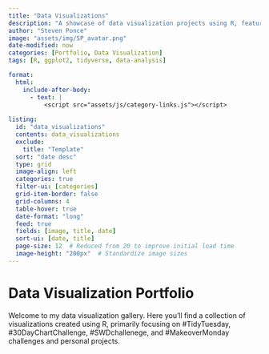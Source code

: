```yaml
---
title: "Data Visualizations"
description: "A showcase of data visualization projects using R, featuring TidyTuesday challenges and custom analytics visualizations"
author: "Steven Ponce"
image: "assets/img/SP_avatar.png"
date-modified: now
categories: [Portfolio, Data Visualization]
tags: [R, ggplot2, tidyverse, data-analysis]

format:
  html:
    include-after-body:
      - text: |
          <script src="assets/js/category-links.js"></script>
          
listing:
  id: "data_visualizations"
  contents: data_visualizations
  exclude: 
    title: "Template"
  sort: "date desc"
  type: grid
  image-align: left
  categories: true
  filter-ui: [categories]
  grid-item-border: false
  grid-columns: 4
  table-hover: true
  date-format: "long"
  feed: true
  fields: [image, title, date]
  sort-ui: [date, title]
  page-size: 12  # Reduced from 20 to improve initial load time
  image-height: "200px"  # Standardize image sizes
---
```

# Data Visualization Portfolio
Welcome to my data visualization gallery. Here you'll find a collection of visualizations created using R, primarily focusing on #TidyTuesday, #30DayChartChallenge, #SWDchallenege, and #MakeoverMonday challenges and personal projects.


::: {#data_visualizations} 
:::